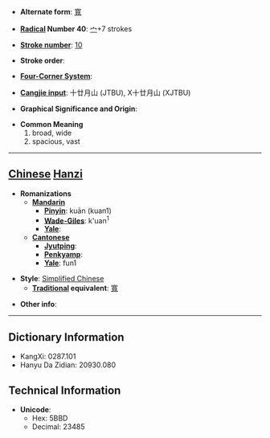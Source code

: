 * '''Alternate form''': [[寬]]

* '''[[Wiktionary:Chinese radical index| Radical]] Number 40''': [[Wiktionary:Chinese radical index 宀|宀]]+7 strokes

* '''[[Wiktionary:Chinese total strokes index|Stroke number]]''': [[Wiktionary:Chinese total strokes index 10|10]]

* '''Stroke order''': 

* '''[[Wiktionary:Chinese four corner index|Four-Corner System]]''': 

* '''[[Wiktionary:Chinese Cangjie index|Cangjie input]]''': 十廿月山 (JTBU), X十廿月山 (XJTBU)

* '''Graphical Significance and Origin''': 

* '''Common Meaning'''
*#broad, wide
*# spacious, vast


----

== [[Chinese]] [[Hanzi]] ==

* '''Romanizations'''
** '''[[Mandarin]]'''
*** '''[[Pinyin]]''': kuān (kuan1)
*** '''[[Wade-Giles]]''': k'uan<sup>1</sup>
*** '''[[Yale]]''': 
** '''[[Cantonese]]'''
*** '''[[Jyutping]]''':
*** '''[[Penkyamp]]''': 
*** '''[[Yale]]''': fun1

* '''Style''': [[Simplified Chinese]] 
** '''[[Traditional Chinese|Traditional]] equivalent''': [[寬]]

* '''Other info''': 

----

== Dictionary Information ==

* KangXi: 0287.101
* Hanyu Da Zidian: 20930.080

== Technical Information ==

* '''Unicode''':
** Hex: 5BBD
** Decimal: 23485